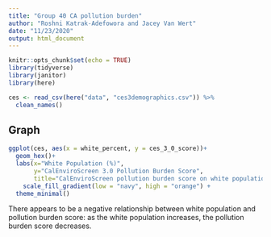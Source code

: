 ```yaml
---
title: "Group 40 CA pollution burden"
author: "Roshni Katrak-Adefowora and Jacey Van Wert"
date: "11/23/2020"
output: html_document
---
```


```r
knitr::opts_chunk$set(echo = TRUE)
library(tidyverse)
library(janitor)
library(here)
```


```r
ces <- read_csv(here("data", "ces3demographics.csv")) %>% 
  clean_names()
```

## Graph
```r
ggplot(ces, aes(x = white_percent, y = ces_3_0_score))+
  geom_hex()+
  labs(x="White Population (%)",
       y="CalEnviroScreen 3.0 Pollution Burden Score",
       title="CalEnviroScreen pollution burden score on white population")+
    scale_fill_gradient(low = "navy", high = "orange") +
  theme_minimal()
```


There appears to be a negative relationship between white population and pollution burden score: as the white population increases, the pollution burden score decreases. 
